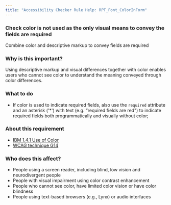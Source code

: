 ```yaml
---
title: "Accessibility Checker Rule Help: RPT_Font_ColorInForm"
---
```


<div className="toolHelp">
<Row>
<Column colLg={16} colMd={8} colSm={4} className="toolHead">

### Check color is not used as the only visual means to convey the fields are required

<div id="locLevel"></div>

Combine color and descriptive markup to convey fields are required

</Column>
</Row>
<Row>
<Column colLg={11} colMd={5} colSm={4} className="toolMain">

### Why is this important?

Using descriptive markup and visual differences together with color enables users who cannot see color to understand the meaning conveyed through color differences.

<div id="locSnippet"></div>

### What to do

* If color is used to indicate required fields, also use the `required` attribute and an asterisk ('*') with text (e.g.  “required fields are red") to indicate required fields both programmatically and visually without color;

</Column>
<Column colLg={5} colMd={3} colSm={4} className="toolLeft">

### About this requirement

* [IBM 1.4.1 Use of Color](https://www.ibm.com/able/requirements/requirements/#1_4_1)
* [WCAG technique G14](https://www.w3.org/WAI/WCAG21/Techniques/general/G14)

### Who does this affect?

* People using a screen reader, including blind, low vision and neurodivergent people
* People with visual impairment using color contrast enhancement
* People who cannot see color, have limited color vision or have color blindness
* People using text-based browsers (e.g., Lynx) or audio interfaces

</Column>
</Row>
</div>

